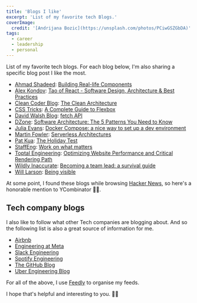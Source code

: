 ```yaml
---
title: 'Blogs I like'
excerpt: 'List of my favorite tech Blogs.'
coverImage:
  credit: '[Andrijana Bozic](https://unsplash.com/photos/PCiwGSZGbDA)'
tags:
  - career
  - leadership
  - personal
---
```


List of my favorite tech blogs.
For each blog below, I'm also sharing a specific blog post I like the most.

- [Ahmad Shadeed](https://ishadeed.com/): [Building Real-life Components](https://ishadeed.com/article/facebook-messenger-chat-component/)
- [Alex Kondov](https://alexkondov.com/): [Tao of React - Software Design, Architecture & Best Practices](https://alexkondov.com/tao-of-react/)
- [Clean Coder Blog](https://blog.cleancoder.com/): [The Clean Architecture](https://blog.cleancoder.com/uncle-bob/2012/08/13/the-clean-architecture.html)
- [CSS Tricks](https://css-tricks.com/): [A Complete Guide to Flexbox](https://css-tricks.com/snippets/css/a-guide-to-flexbox/)
- [David Walsh Blog](https://davidwalsh.name/): [fetch API](https://davidwalsh.name/fetch)
- [DZone](https://dzone.com/): [Software Architecture: The 5 Patterns You Need to Know](https://dzone.com/articles/software-architecture-the-5-patterns-you-need-to-k)
- [Julia Evans](https://jvns.ca/): [Docker Compose: a nice way to set up a dev environment](https://jvns.ca/blog/2021/01/04/docker-compose-is-nice/)
- [Martin Fowler](https://martinfowler.com/): [Serverless Architectures](https://martinfowler.com/articles/serverless.html)
- [Pat Kua](https://www.patkua.com/): [The Holiday Test](https://www.patkua.com/blog/the-holiday-test/)
- [StaffEng](https://staffeng.com/): [Work on what matters](https://staffeng.com/guides/work-on-what-matters)
- [Toptal Engineering](https://www.toptal.com/developers/blog): [Optimizing Website Performance and Critical Rendering Path](https://www.toptal.com/web/website-performance-critical-rendering-path)
- [Wildly Inaccurate](https://wildlyinaccurate.com/): [Becoming a team lead: a survival guide](https://wildlyinaccurate.com/becoming-a-team-lead-a-survival-guide/)
- [Will Larson](https://lethain.com/): [Being visible](https://lethain.com/being-visible/)

At some point, I found these blogs while browsing [Hacker News](https://news.ycombinator.com/), so here's a honorable mention to YCombinator 🙌🏼.

## Tech company blogs

I also like to follow what other Tech companies are blogging about.
And so the following list is also a great source of information for me.

- [Airbnb](https://medium.com/airbnb-engineering)
- [Engineering at Meta](https://engineering.fb.com/)
- [Slack Engineering](https://slack.engineering/)
- [Spotify Engineering](https://engineering.atspotify.com/)
- [The GitHub Blog](https://github.blog/)
- [Uber Engineering Blog](https://eng.uber.com/)

For all of the above, I use [Feedly](https://feedly.com/) to organise my feeds.

I hope that's helpful and interesting to you. 👋🏼
